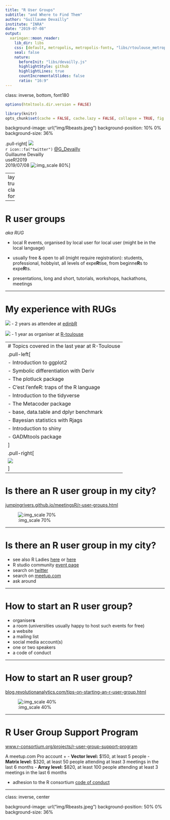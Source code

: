 ```yaml
---
title: "R User Groups"
subtitle: "and Where to Find Them"
author: "Guillaume Devailly"
institute: "INRA"
date: "2019-07-08"
output:
  xaringan::moon_reader:
    lib_dir: libs
    css: [default, metropolis, metropolis-fonts, "libs/rtoulouse_metropolis.css"]
    seal: false
    nature:
      beforeInit: "libs/devailly.js"
      highlightStyle: github
      highlightLines: true
      countIncrementalSlides: false
      ratio: "16:9"
---
```


class: inverse, bottom, font180

```r
options(htmltools.dir.version = FALSE)

library(knitr)
opts_chunk$set(cache = FALSE, cache.lazy = FALSE, collapse = TRUE, fig.align = "center", echo = FALSE, warning = FALSE, message = FALSE)
```

background-image: url("img/Rbeasts.jpeg")
background-position: 10% 0%
background-size: 36%

.pull-right[
![](img/logo.svg)  
`r icon::fa("twitter")` [@G_Devailly](https://twitter.com/G_Devailly)  
Guillaume Devailly  
useR!2019  
2019/07/08
![:img_scale 80%](img/genphyse_inra_logo.png)
]

---
layout: true
class: font180

---

# R user groups
*aka RUG*

- local R events, organised by local user for local user (might be in the local language)

- usually free & open to all (might require registration): students, professional, hobbyist, all levels of expe**R**tise, from beginne**R**s to expe**R**ts.

- presentations, long and short, tutorials, workshops, hackathons, meetings


---

# My experience with RUGs

![](img/edinbr.png)
- 2 years as attendee at [edinbR](http://edinbr.org/)

![](img/logo.svg)
- 1 year as organiser at [R-toulouse](https://r-toulouse.netlify.com/)

---
# Topics covered in the last year at R-Toulouse
.pull-left[
- Introduction to ggplot2
- Symbolic differentiation with Deriv
- The plotluck package
- C'est l'enfeR: traps of the R language
- Introduction to the tidyverse
- The Metacoder package
- base, data.table and dplyr benchmark
- Bayesian statistics with Rjags
- Introduction to shiny
- GADMtools package
]
.pull-right[
![](img/examples.png)
]
---

# Is there an R user group in my city?

[jumpingrivers.github.io/meetingsR/r-user-groups.html](https://jumpingrivers.github.io/meetingsR/r-user-groups.html)

![:img_scale 70%](img/rugList.png)

---

# Is there an R user group in my city?

- see also R Ladies [here](https://jumpingrivers.github.io/meetingsR/r-user-groups.html) or [here](https://rladies.org/)
- R studio community [event page](https://community.rstudio.com/c/irl)
- search on [twitter](https://twitter.com/search?q=R%20user%20group&src=typed_query&f=user)
- search on [meetup.com](https://www.meetup.com/find/?allMeetups=false&keywords=R+user+group&radius=Infinity)
- ask around

---

# How to start an R user group?

- organiser**s**
- a room (universities usually happy to host such events for free)
- a website
- a mailing list
- social media account(s)
- one or two speakers
- a code of conduct

---

# How to start an R user group?

[blog.revolutionanalytics.com/tips-on-starting-an-r-user-group.html](https://blog.revolutionanalytics.com/tips-on-starting-an-r-user-group.html)

![:img_scale 40%](img/tips.png)

---

# R User Group Support Program

[www.r-consortium.org/projects/r-user-group-support-program](https://www.r-consortium.org/projects/r-user-group-support-program)

A meetup.com Pro account + 
- **Vector level:** $150, at least 5 people
- **Matrix level:** $320, at least 50 people attending at least 3 meetings in the last 6 months
- **Array level:** $820, at least 100 people attending at least 3 meetings in the last 6 months

+ adhesion to the R consortium [code of conduct](https://wiki.r-consortium.org/view/R_Consortium_and_the_R_Community_Code_of_Conduct)

---
class: inverse, center

background-image: url("img/Rbeasts.jpeg")
background-position: 50% 0%
background-size: 36%
